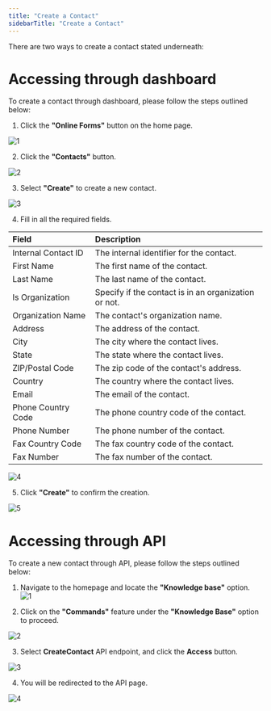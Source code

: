 ```yaml
---
title: "Create a Contact"
sidebarTitle: "Create a Contact"
---
```


There are two ways to create a contact stated underneath:

# Accessing through dashboard
To create a contact through dashboard, please follow the steps outlined below:
1. Click the **"Online Forms"** button on the home page.

![1](/images/formcontactsimages/1.png)

2. Click the **"Contacts"** button.

![2](/images/formcontactsimages/2.png)

3. Select **"Create"** to create a new contact.

![3](/images/formcontactsimages/3.png)

4. Fill in all the required fields.

| Field               | Description                                          |
| :------------------ | :--------------------------------------------------- |
| Internal Contact ID | The internal identifier for the contact.             |
| First Name          | The first name of the contact.                       |
| Last Name           | The last name of the contact.                        |
| Is Organization     | Specify if the contact is in an organization or not. |
| Organization Name   | The contact's organization name.                     |
| Address             | The address of the contact.                          |
| City                | The city where the contact lives.                    |
| State               | The state where the contact lives.                   |
| ZIP/Postal Code     | The zip code of the contact's address.               |
| Country             | The country where the contact lives.                 |
| Email               | The email of the contact.                            |
| Phone Country Code  | The phone country code of the contact.               |
| Phone Number        | The phone number of the contact.                     |
| Fax Country Code    | The fax country code of the contact.                 |
| Fax Number          | The fax number of the contact.                       |


![4](/images/formcontactsimages/4.png)

5. Click **"Create"** to confirm the creation.

![5](/images/formcontactsimages/5.png)

# Accessing through API

To create a new contact through API, please follow the steps outlined below:

1. Navigate to the homepage and locate the **"Knowledge base"** option.
![1](/images/contactimages/1.png)


2. Click on the **"Commands"** feature under the **"Knowledge Base"** option to proceed.

![2](/images/contactimages/2.png)

3. Select **CreateContact** API endpoint, and click the **Access** button.

![3](/images/contactimages/3.png)

4. You will be redirected to the API page.

![4](/images/contactimages/4.png)